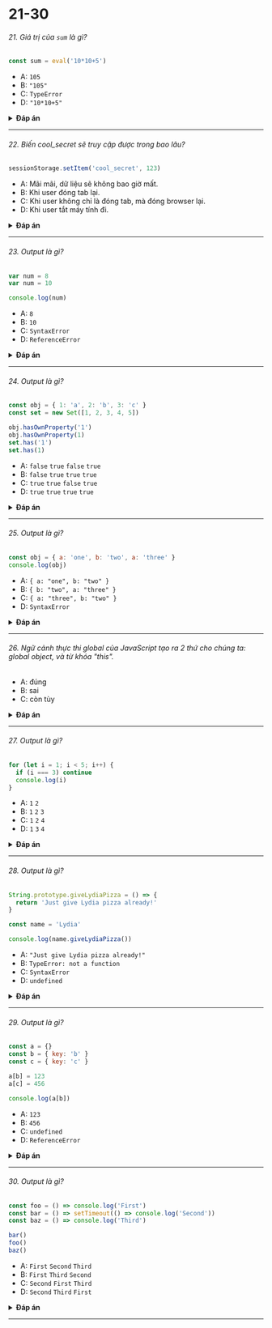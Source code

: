 
# 21-30

###### 21. Giá trị của `sum` là gì?

```javascript
const sum = eval('10*10+5')
```

- A: `105`
- B: `"105"`
- C: `TypeError`
- D: `"10*10+5"`

<details>
<summary>
<b>Đáp án</b>
</summary>
<p>

#### Đáp án: A

`eval` sẽ đánh giá đoạn code bên trong string. Nếu nó là một biểu thức, giống như trong trường hợp này, nó sẽ tính toán giá trị đó. Biểu thức là `10 * 10 + 5`, kết quả sẽ là `105`.

</p>
</details>

---

###### 22. Biến cool_secret sẽ truy cập được trong bao lâu?

```javascript
sessionStorage.setItem('cool_secret', 123)
```

- A: Mãi mãi, dữ liệu sẽ không bao giờ mất.
- B: Khi user đóng tab lại.
- C: Khi user không chỉ là đóng tab, mà đóng browser lại.
- D: Khi user tắt máy tính đi.

<details>
<summary>
<b>Đáp án</b>
</summary>
<p>

#### Đáp án: B

Dữ liệu được lưu trữ trong `sessionStorage` sẽ được xóa khi đóng _tab_.

Nếu chúng ta dùng `localStorage`, data sẽ được lưu trữ mãi mãi, trừ phi hàm `localStorage.clear()` được gọi.

</p>
</details>

---

###### 23. Output là gì?

```javascript
var num = 8
var num = 10

console.log(num)
```

- A: `8`
- B: `10`
- C: `SyntaxError`
- D: `ReferenceError`

<details>
<summary>
<b>Đáp án</b>
</summary>
<p>

#### Đáp án: B

Với từ khóa `var` bạn có thể khai báo bao nhiêu biến trùng tên tùy thích. Biến đó sẽ có giá trị là lần cuối khai báo.

Bạn không thể làm điều tương tự với `let` hay `const` vì chúng là _block-scoped_.

</p>
</details>

---

###### 24. Output là gì?

```javascript
const obj = { 1: 'a', 2: 'b', 3: 'c' }
const set = new Set([1, 2, 3, 4, 5])

obj.hasOwnProperty('1')
obj.hasOwnProperty(1)
set.has('1')
set.has(1)
```

- A: `false` `true` `false` `true`
- B: `false` `true` `true` `true`
- C: `true` `true` `false` `true`
- D: `true` `true` `true` `true`

<details>
<summary>
<b>Đáp án</b>
</summary>
<p>

#### Đáp án: C

Tất cả các keys của object (ngoại trừ Symbols) về bản chất đều là string, dù chúng ta có viết chúng ra dạng string hay không. Nó là lý do tại sao `obj.hasOwnProperty('1')` cũng trả về `true`.

Tuy nhiên điều đó không đúng với `set`. Không hề có `'1'` trong set của chúng ta: `set.has('1')` trả về `false`. Có số `1` trong set, nên `set.has(1)` trả về `true`.

</p>
</details>

---

###### 25. Output là gì?

```javascript
const obj = { a: 'one', b: 'two', a: 'three' }
console.log(obj)
```

- A: `{ a: "one", b: "two" }`
- B: `{ b: "two", a: "three" }`
- C: `{ a: "three", b: "two" }`
- D: `SyntaxError`

<details>
<summary>
<b>Đáp án</b>
</summary>
<p>

#### Đáp án: C

Nếu chúng ta có 2 keys giống nhau, thì chúng sẽ bị replace. Nó sẽ vẫn nằm ở vị trí đầu tiên chúng được khai báo, nhưng giá trị thì sẽ là giá trị lần cuối.

</p>
</details>

---

###### 26. Ngữ cảnh thực thi global của JavaScript tạo ra 2 thứ cho chúng ta: global object, và từ khóa "this".

- A: đúng
- B: sai
- C: còn tùy

<details>
<summary>
<b>Đáp án</b>
</summary>
<p>

#### Đáp án: A

Ngữ cảnh thực thi cơ bản chính là ngữ cảnh global: nó là thứ mà chúng ta có thể truy cập được ở bất cứ đâu trong code.

</p>
</details>

---

###### 27. Output là gì?

```javascript
for (let i = 1; i < 5; i++) {
  if (i === 3) continue
  console.log(i)
}
```

- A: `1` `2`
- B: `1` `2` `3`
- C: `1` `2` `4`
- D: `1` `3` `4`

<details>
<summary>
<b>Đáp án</b>
</summary>
<p>

#### Đáp án: C

Lệnh `continue` sẽ bỏ qua một vòng lặp nếu điều kiện của nó là `true`.

</p>
</details>

---

###### 28. Output là gì?

```javascript
String.prototype.giveLydiaPizza = () => {
  return 'Just give Lydia pizza already!'
}

const name = 'Lydia'

console.log(name.giveLydiaPizza())
```

- A: `"Just give Lydia pizza already!"`
- B: `TypeError: not a function`
- C: `SyntaxError`
- D: `undefined`

<details>
<summary>
<b>Đáp án</b>
</summary>
<p>

#### Đáp án: A

`String` là một built-in constructor, có nghĩa là chúng ta có thể thêm các thuộc tính vào đó. Ta vừa thêm vào đó một thuộc tính. Kiểu String cơ bản sẽ được convert sang dạng object bởi hàm string prototype. Vì thế nên tất cả các string object đều có thể truy cập đến hàm `giveLydiaPizza` này!

</p>
</details>

---

###### 29. Output là gì?

```javascript
const a = {}
const b = { key: 'b' }
const c = { key: 'c' }

a[b] = 123
a[c] = 456

console.log(a[b])
```

- A: `123`
- B: `456`
- C: `undefined`
- D: `ReferenceError`

<details>
<summary>
<b>Đáp án</b>
</summary>
<p>

#### Đáp án: B

Object keys sẽ tự động được convert sang dạng string. Chúng ta đang set một object như là một key cho object `a`, với giá trị là `123`.

Tuy nhiên khi ta string hóa một object, nó sẽ trở thành `"[object Object]"`. Nên tại đây phép gán này thực chất chính là `a["object Object"] = 123`. Phép gán tiếp theo cũng giống hệt vậy. `c` là một object khác mà chúng ta đang string hóa nó. Theo đó, `a["object Object"] = 456`.

Cuối cùng khi gọi `a[b]`, thực chất chính là gọi `a["object Object"]`. Giá trị của nó là `456`, nên trả về là `456`.

</p>
</details>

---

###### 30. Output là gì?

```javascript
const foo = () => console.log('First')
const bar = () => setTimeout(() => console.log('Second'))
const baz = () => console.log('Third')

bar()
foo()
baz()
```

- A: `First` `Second` `Third`
- B: `First` `Third` `Second`
- C: `Second` `First` `Third`
- D: `Second` `Third` `First`

<details>
<summary>
<b>Đáp án</b>
</summary>
<p>

#### Đáp án: B

Chúng ta có một hàm `setTimeout` được gọi đầu tiên. Nên, nó sẽ được log ra cuối cùng.

Điều đó bởi vì trên browser, chúng ta không hề có runtime engine, đơn thuần chỉ có `WebAPI`. `WebAPI` cho chúng ta một hàm `setTimeout`, ta hãy ví dụ nó trên DOM.

Sau khi _callback_ được gửi tới WebAPI, bản thân hàm `setTimeout` (nhưng không phải callback nhé!) sẽ được đưa ra khỏi stack.

<img src="https://i.imgur.com/X5wsHOg.png" width="200" />

Giờ đây, `foo` được gọi, và `"First"` được log ra.

<img src="https://i.imgur.com/Pvc0dGq.png" width="200" />

`foo` được đưa ra khỏi stack, và `baz` được gọi. `"Third"` được log ra.

<img src="https://i.imgur.com/WhA2bCP.png" width="200" />

WebAPI không thể thêm thứ gì đó vào stack cho tới khi nó được sẵn sàng. Thay vào đó, nó đẩy callback function đến một nơi gọi là _queue_.

<img src="https://i.imgur.com/NSnDZmU.png" width="200" />

Đó chính là nơi mà **event loop** làm việc. Một **event loop** sẽ quan sát stack và task queue. Nếu stack trở nên rỗng, nó sẽ lấy giá trị đầu tiên trong queue để đưa tiếp vào stack.

<img src="https://i.imgur.com/uyiScAI.png" width="200" />

`bar` được gọi, `"Second"` được log ra, và nó được đưa ra khỏi stack.

</p>
</details>

---
